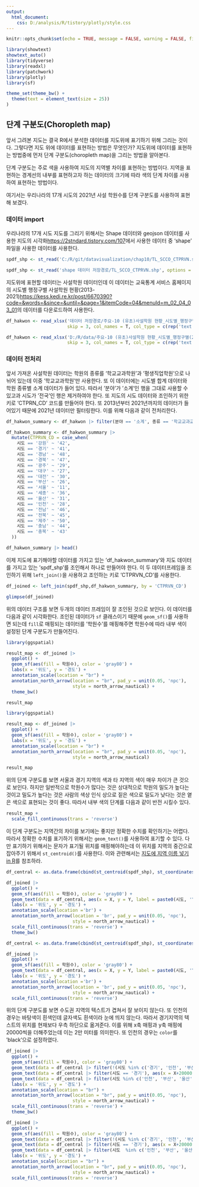 ```yaml
---
output:
  html_document:
    css: D:/analysis/R/tistory/plotly/style.css
---
```


```r
knitr::opts_chunk$set(echo = TRUE, message = FALSE, warning = FALSE, fig.width = 6.5)

library(showtext)
showtext_auto()
library(tidyverse)
library(readxl)
library(patchwork)
library(plotly)
library(sf)

theme_set(theme_bw() +
  theme(text = element_text(size = 25))
)

```

## 단계 구분도(Choropleth map)

앞서 그려본 지도는 결국 R에서 분석한 데이터를 지도위에 표기하기 위해 그리는 것이다. 그렇다면 지도 위에 데이터를 표현하는 방법은 무엇인가? 지도위에 데이터를 표현하는 방법중에 먼저 단계 구분도(choropleth map)을 그리는 방법을 알아본다.

단계 구분도는 주로 색을 사용하여 지도의 지역별 차이를 표현하는 방법이다. 지역을 표현하는 경계선의 내부를 표현하고자 하는 데이터의 크기에 따라 색의 단계 차이를 사용하여 표현하는 방법이다.

여기서는 우리나라의 17개 시도의 2021년 사설 학원수를 단계 구분도를 사용하여 표현해 보겠다.

### 데이터 import

우리나라의 17개 시도 지도를 그리기 위해서는 Shape 데이터와 geojson 데이터를 사용한 지도의 시각화<https://2stndard.tistory.com/107>에서 사용한 데이터 중 'shape' 파일을 사용한 데이터를 사용한다.

```r
spdf_shp <- st_read('C:/R/git/datavisualization/chap10/TL_SCCO_CTPRVN.shp', options = 'ENCODING=CP949')

```

```r
spdf_shp <- st_read('shape 데이터 저장경로/TL_SCCO_CTPRVN.shp', options = 'ENCODING=CP949')

```

지도위에 표현할 데이터는 사설학원 데이터인데 이 데이터는 교육통계 서비스 홈페이지의 시도별 행정구별 사설학원 현황(2013-2021)<https://kess.kedi.re.kr/post/6670390?code=&words=&since=&until=&page=1&itemCode=04&menuId=m_02_04_03_01>의 데이터를 다운로드하여 사용한다.

```r
df_hakwon <- read_xlsx('데이터 저장경로/주요-10 (유초)사설학원 현황_시도별_행정구별(2013-2021).xlsx', sheet = '시도별', 
                       skip = 3, col_names = T, col_type = c(rep('text', 4), rep('numeric', 8)))

```

```r
df_hakwon <- read_xlsx('D:/R/data/주요-10 (유초)사설학원 현황_시도별_행정구별(2013-2021).xlsx', sheet = '시도별', 
                       skip = 3, col_names = T, col_type = c(rep('text', 4), rep('numeric', 8)))

```

### 데이터 전처리

앞서 가져온 사설학원 데이터는 학원의 종류를 '학교교과학원'과 '평생직업학원'으로 나뉘어 있는데 이중 '학교교과학원'만 사용한다. 또 이 데이터에는 시도별 합계 데이터와 학원 종류별 소계 데이터가 들어 있다. 따라서 '분야'가 '소계'인 행을 그대로 사용할 수 있고과 시도가 '전국'인 행은 제거하여야 한다. 또 지도의 시도 데이터와 조인하기 위한 키로 'CTPRN_CD' 코드를 만들어야 한다. 또 2013년부터 2021년까지의 데이터가 들어있기 때문에 2021년 데이터만 필터링한다. 이를 위해 다음과 같이 전처리한다.

```r
df_hakwon_summary <- df_hakwon |> filter(분야 == '소계', 종류 == '학교교과교습학원', 시도 != '전국', 조사연도 == '2021')

df_hakwon_summary <- df_hakwon_summary |>
  mutate(CTPRVN_CD = case_when(
    시도 == '강원' ~ '42', 
    시도 == '경기' ~ '41', 
    시도 == '경남' ~ '48', 
    시도 == '경북' ~ '47', 
    시도 == '광주' ~ '29', 
    시도 == '대구' ~ '27', 
    시도 == '대전' ~ '30', 
    시도 == '부산' ~ '26', 
    시도 == '서울' ~ '11', 
    시도 == '세종' ~ '36', 
    시도 == '울산' ~ '31', 
    시도 == '인천' ~ '28', 
    시도 == '전남' ~ '46', 
    시도 == '전북' ~ '45', 
    시도 == '제주' ~ '50', 
    시도 == '충남' ~ '44', 
    시도 == '충북' ~ '43'
  ))

df_hakwon_summary |> head()

```

이제 지도에 표기해야할 데이터를 가지고 있는 'df_hakwon_summary'와 지도 데이터를 가지고 있는 'spdf_shp'를 조인해서 하나로 만들어야 한다. 이 두 데이터프레임을 조인하기 위해 `left_join()`을 사용하고 조인하는 키로 'CTPRVN_CD'를 사용한다.

```r
df_joined <- left_join(spdf_shp,df_hakwon_summary, by = 'CTPRVN_CD')

glimpse(df_joined)
```

위의 데이터 구조를 보면 두개의 데이터 프레임이 잘 조인된 것으로 보인다. 이 데이터를 다음과 같이 시각화한다. 조인된 데이터가 `sf` 클래스이기 때문에 `geom_sf()`를 사용하면 되는데 `fill`로 매핑되는 데이터를 '학원수'를 매핑해주면 학원수에 따라 내부 색이 설정된 단계 구분도가 만들어진다.

```r
library(ggspatial)

result_map <- df_joined |>
  ggplot() + 
  geom_sf(aes(fill = 학원수), color = 'gray80') +
  labs(x = '위도', y = '경도') +
  annotation_scale(location = "br") +
  annotation_north_arrow(location = "br", pad_y = unit(0.05, 'npc'),
                         style = north_arrow_nautical) +
  theme_bw()

result_map
```

```r
library(ggspatial)

result_map <- df_joined |>
  ggplot() + 
  geom_sf(aes(fill = 학원수), color = 'gray80') +
  labs(x = '위도', y = '경도') +
  annotation_scale(location = "br") +
  annotation_north_arrow(location = "br", pad_y = unit(0.05, 'npc'),
                         style = north_arrow_nautical)

result_map
```


위의 단계 구분도를 보면 서울과 경기 지역의 색과 타 지역의 색이 매우 차이가 큰 것으로 보인다. 하지만 일반적으로 학원수가 많다는 것은 상대적으로 학원의 밀도가 높다는 것이고 밀도가 높다는 것은 사람의 색상 인식 상으로 짙은 색으로 밀도가 낮다는 것은 옅은 색으로 표현되는 것이 좋다. 따라서 내부 색의 단계를 다음과 같이 반전 시킬수 있다.

```r
result_map + 
  scale_fill_continuous(trans = 'reverse')

```

이 단계 구분도는 지역간의 차이를 보기에는 좋지만 정확한 수치를 확인하기는 어렵다. 따라서 정확한 수치를 표기하기 위해서는 `geom_text()`를 사용하여 표기할 수 있다. 다만 표기하기 위해서는 문자가 표기될 위치를 매핑해야하는데 이 위치를 지역의 중간으로 잡아주기 위해서 `st_centroid()`를 사용한다. 이와 관련해서는 [지도에 지역 이름 넣기 in R](https://2stndard.tistory.com/109)를 참조하라.

```r
df_central <- as.data.frame(cbind(st_centroid(spdf_shp), st_coordinates(st_centroid(spdf_shp)))) |> select(1, 4, 5) |> left_join(df_hakwon_summary, by = 'CTPRVN_CD')

df_joined |>
  ggplot() + 
  geom_sf(aes(fill = 학원수), color = 'gray80') +
  geom_text(data = df_central, aes(x = X, y = Y, label = paste0(시도, '\n', scales::comma(학원수))), color = 'white', lineheight = 0.5) + 
  labs(x = '위도', y = '경도') +
  annotation_scale(location ='br') +
  annotation_north_arrow(location = 'br', pad_y = unit(0.05, 'npc'),
                         style = north_arrow_nautical) +
  scale_fill_continuous(trans = 'reverse') +
  theme_bw()

```  
  
```r
df_central <- as.data.frame(cbind(st_centroid(spdf_shp), st_coordinates(st_centroid(spdf_shp)))) |> select(1, 4, 5) |> left_join(df_hakwon_summary, by = 'CTPRVN_CD')

df_joined |>
  ggplot() + 
  geom_sf(aes(fill = 학원수), color = 'gray80') +
  geom_text(data = df_central, aes(x = X, y = Y, label = paste0(시도, '\n', scales::comma(학원수))), color = 'white', lineheight = 0.5, size = 6) + 
  labs(x = '위도', y = '경도') +
  annotation_scale(location ='br') +
  annotation_north_arrow(location = 'br', pad_y = unit(0.05, 'npc'),
                         style = north_arrow_nautical) +
  scale_fill_continuous(trans = 'reverse')

```

위의 단계 구분도를 보면 수도권 지역의 텍스트가 겹쳐서 잘 보이지 않는다. 또 인천의 경우는 바탕색이 흰색인데 글자색도 흰색이라 눈에 띄지 않는다. 따라서 경기지역의 텍스트의 위치를 현재보다 우측 하단으로 옮겨준다. 이를 위해 x축 매핑과 y축 매핑에 20000씩을 더해주었는데 이는 2만 미터를 의미한다. 또 인천의 경우는 `color`를 'black'으로 설정하였다. 
  
```r
df_joined |> 
  ggplot() + 
  geom_sf(aes(fill = 학원수), color = 'gray80') +
  geom_text(data = df_central |> filter(!(시도 %in% c('경기', '인천', '부산', '울산'))), aes(x = X, y = Y, label = paste0(시도, '\n', scales::comma(학원수))), color = 'white', lineheight = 0.5) + 
  geom_text(data = df_central |> filter(시도 == '경기'), aes(x = X+20000, y = Y-20000, label = paste0(시도, '\n', scales::comma(학원수))), color = 'white', lineheight = 0.5) + 
  geom_text(data = df_central |> filter(시도 %in% c('인천', '부산', '울산')), aes(x = X, y = Y, label = paste0(시도, '\n', scales::comma(학원수))), color = 'black', lineheight = 0.5) + 
  labs(x = '위도', y = '경도') +
  annotation_scale(location = "br") +
  annotation_north_arrow(location = "br", pad_y = unit(0.05, 'npc'),
                         style = north_arrow_nautical) +
  scale_fill_continuous(trans = 'reverse') +
  theme_bw()
```
```r
df_joined |> 
  ggplot() + 
  geom_sf(aes(fill = 학원수), color = 'gray80') +
  geom_text(data = df_central |> filter(!(시도 %in% c('경기', '인천', '부산', '울산'))), aes(x = X, y = Y, label = paste0(시도, '\n', scales::comma(학원수))), color = 'white', lineheight = 0.5, size = 6) + 
  geom_text(data = df_central |> filter(시도 == '경기'), aes(x = X+20000, y = Y-25000, label = paste0(시도, '\n', scales::comma(학원수))), color = 'white', lineheight = 0.5, size = 6) + 
  geom_text(data = df_central |> filter(시도  %in% c('인천', '부산', '울산')), aes(x = X, y = Y, label = paste0(시도, '\n', scales::comma(학원수))), color = 'black', lineheight = 0.5, size = 6) + 
  labs(x = '위도', y = '경도') +
  annotation_scale(location = "br") +
  annotation_north_arrow(location = "br", pad_y = unit(0.05, 'npc'),
                         style = north_arrow_nautical) +
  scale_fill_continuous(trans = 'reverse')
```
